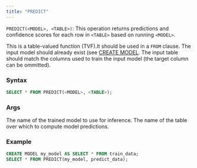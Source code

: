 ```yaml
---
title: "PREDICT"
---
```


`PREDICT(<MODEL>, <TABLE>)`: This operation returns predictions and
confidence scores for each row in `<TABLE>` based on running `<MODEL>`.

This is a table-valued function (TVF).It should be used in a `FROM` 
clause. The input model should already exist (see [CREATE MODEL](https://docs.driftodata.com/statements-and-ops/create-model).
The input table should match the columns used to train the input 
model (the target column can be ommitted). 

### Syntax

```sql
SELECT * FROM PREDICT(<MODEL>, <TABLE>);
```

### Args

<ParamField query="<MODEL>" type="literal or string">
  The name of the trained model to use for inference.
</ParamField>

<ParamField query="<TABLE>" type="literal">
  The name of the table over which to compute model predictions.
</ParamField>


### Example

```sql
CREATE MODEL my_model AS SELECT * FROM train_data;
SELECT * FROM PREDICT(my_model, predict_data);
```

